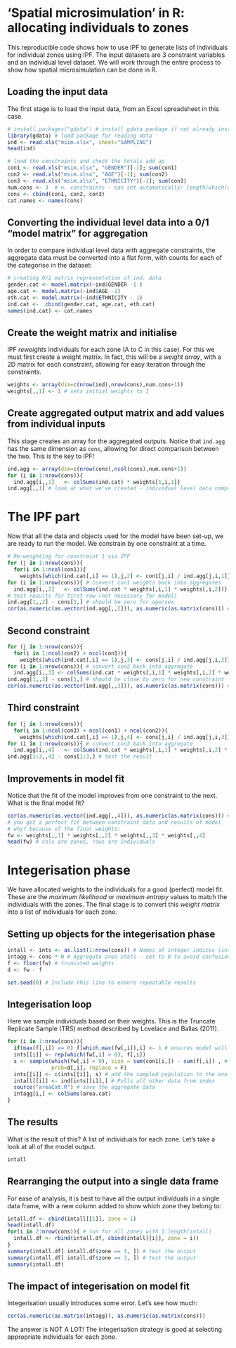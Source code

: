 'Spatial microsimulation' in R: allocating individuals to zones
========================================================

This reproducible code shows how to use IPF to generate lists of individuals for individual zones using IPF.
The input datasets are 3 constraint variables and an individual level dataset.
We will work through the entire process to show how spatial microsimulation can be done in R.

## Loading the input data
The first stage is to load the input data, from an Excel spreadsheet in this case.

```r
# install.packages("gdata") # install gdata package if not already installed
library(gdata) # load package for reading data
ind <- read.xls("msim.xlsx", sheet="SAMPLING")
head(ind)

# load the constraints and check the totals add up
con1 <- read.xls("msim.xlsx", "GENDER")[-1]; sum(con1)
con2 <- read.xls("msim.xlsx", "AGE")[-1]; sum(con2)
con3 <- read.xls("msim.xlsx", "ETHNICITY")[-1]; sum(con3)
num.cons <- 3  # n. constraints - can set automatically: length(which(grepl("con[1-9]",ls()))))
cons <- cbind(con1, con2, con3)
cat.names <- names(cons)
```

## Converting the individual level data into a 0/1 "model matrix" for aggregation

In order to compare individual level data with aggregate constraints,
the aggregate data must be converted into a flat form, with counts
for each of the categorise in the dataset:

```r
# creating 0/1 matrix representation of ind. data
gender.cat <- model.matrix(~ind$GENDER -1 )
age.cat <- model.matrix(~ind$AGE -1)
eth.cat <- model.matrix(~ind$ETHNICITY - 1)
ind.cat <-  cbind(gender.cat, age.cat, eth.cat)
names(ind.cat) <- cat.names
```


## Create the weight matrix and initialise
IPF *reweights* individuals for each zone (A to C in this case).
For this we must first create a weight matrix.
In fact, this will be a *weight array*, with a 2D matrix for each
constraint, allowing for easy iteration through the constraints.

```r
weights <- array(dim=c(nrow(ind),nrow(cons),num.cons+1)) 
weights[,,1] <- 1 # sets initial weights to 1
```

## Create aggregated output matrix and add values from individual inputs
This stage creates an array for the aggregated outputs.
Notice that `ind.agg` has the same dimension as `cons`,
allowing for direct comparison between the two.
This is the key to IPF!

```r
ind.agg <- array(dim=c(nrow(cons),ncol(cons),num.cons+1))
for (i in 1:nrow(cons)){
  ind.agg[i,,1]   <- colSums(ind.cat) * weights[1,i,1]}
ind.agg[,,1] # look at what we've created - individual level data comparable w. cons
```




# The IPF part #############

Now that all the data and objects used for the model have been set-up,
we are ready to run the model. We constrain by one constraint at a time.

```r
# Re-weighting for constraint 1 via IPF 
for (j in 1:nrow(cons)){
  for(i in 1:ncol(con1)){
    weights[which(ind.cat[,i] == 1),j,2] <- con1[j,i] / ind.agg[j,i,1]}}
for (i in 1:nrow(cons)){ # convert con1 weights back into aggregates
  ind.agg[i,,2]   <- colSums(ind.cat * weights[,i,1] * weights[,i,2])}
# test results for first row (not necessary for model)
ind.agg[1,,2] - cons[1,] # should be zero for age/sex
cor(as.numeric(as.vector(ind.agg[,,2])), as.numeric(as.matrix(cons))) # how good is the correlation (fit)
```

## Second constraint
```r
for (j in 1:nrow(cons)){
  for(i in 1:ncol(con2) + ncol(con1)){
    weights[which(ind.cat[,i] == 1),j,3] <- cons[j,i] / ind.agg[j,i,2]}}  
for (i in 1:nrow(cons)){ # convert con2 back into aggregate
  ind.agg[i,,3] <- colSums(ind.cat * weights[,i,1] * weights[,i,2] * weights[,i,3])}
ind.agg[1,,3] - cons[1,] # should be close to zero for new constraint
cor(as.numeric(as.vector(ind.agg[,,3])), as.numeric(as.matrix(cons))) # how good is the correlation (fit)
```

## Third constraint
```r
for (j in 1:nrow(cons)){
  for(i in 1:ncol(con3) + ncol(con1) + ncol(con2)){
    weights[which(ind.cat[,i] == 1),j,4] <- cons[j,i] / ind.agg[j,i,3]}}
for (i in 1:nrow(cons)){ # convert con3 back into aggregate
  ind.agg[i,,4]   <- colSums(ind.cat * weights[,i,1] * weights[,i,2] * weights[,i,3] * weights[,i,4])}
ind.agg[1:3,,4] - cons[1:3,] # test the result
```

## Improvements in model fit

Notice that the fit of the model improves from one constraint to the next.
What is the final model fit?

```r
cor(as.numeric(as.vector(ind.agg[,,4])), as.numeric(as.matrix(cons))) # how good is the correlation (fit)
# you get a perfect fit between constraint data and results of model
# why? because of the final weights:
fw <- weights[,,1] * weights[,,2] * weights[,,3] * weights[,,4]
head(fw) # cols are zones, rows are individuals
```

# Integerisation phase ###################

We have allocated weights to the individuals for a good (perfect)
model fit. These are the *maximum likelihood* or *maximum entropy* values
to match the individuals with the zones.
The final stage is to convert this *weight matrix* into a list of individuals for each zone.

## Setting up objects for the integerisation phase

```r
intall <- ints <- as.list(1:nrow(cons)) # Names of integer indices (ints), and integer populations (intall) in ordered list
intagg <- cons * 0 # Aggregate area stats - set to 0 to avoid confusion
f <- floor(fw) # truncated weights
d <- fw - f

set.seed(0) # Include this line to ensure repeatable results
```

## Integerisation loop
Here we sample individuals based on their weights.
This is the Truncate Replicate Sample (TRS) method described by
Lovelace and Ballas (2011).

```r
for (i in 1:nrow(cons)){
  if(max(f[,i]) == 0) f[which.max(fw[,i]),i] <- 1 # ensures model will run in case max(i5.w5 < 1) thanks to Eveline van Leeuwen
  ints[[i]] <- rep(which(fw[,i] > 0), f[,i])
  s <- sample(which(fw[,i] > 0), size = sum(con1[i,]) - sum(f[,i]) , # sample using decimal weights to 'top up' selection
              prob=d[,i], replace = F) 
  ints[[i]] <- c(ints[[i]], s) # add the sampled population to the one selected from truncated weights
  intall[[i]] <- ind[ints[[i]],] # Pulls all other data from index
  source("areaCat.R") # save the aggregate data
  intagg[i,] <- colSums(area.cat) 
}
```

## The results

What is the result of this?
A list of individuals for each zone. Let's take a look at all of the model output.

```r
intall
```

## Rearranging the output into a single data frame
For ease of analysis, it is best to have all the output
individuals in a single data frame, with a new column added to show which
zone they belong to:

```r
intall.df <- cbind(intall[[1]], zone = 1)
head(intall.df)
for(i in 2:nrow(cons)){ # run for all zones with 1:length(intall)
  intall.df <- rbind(intall.df, cbind(intall[[i]], zone = i))
}
summary(intall.df[ intall.df$zone == 1, ]) # test the output
summary(intall.df[ intall.df$zone == 3, ]) # test the output
summary(intall.df)
```

## The impact of integerisation on model fit
Integerisation usually introduces some error. Let's see how much:

```r
cor(as.numeric(as.matrix(intagg)), as.numeric(as.matrix(cons)))
```

The answer is NOT A LOT! The integerisation strategy is good at selecting
appropriate individuals for each zone.


